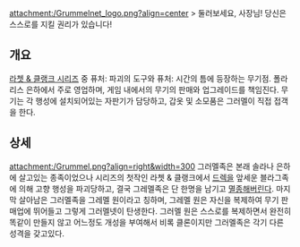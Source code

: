 attachment:/Grummelnet_logo.png?align=center
> 둘러보세요, 사장님! 당신은 스스로를 지킬 권리가 있습니다!
== 개요 ==
[[라쳇 & 클랭크 시리즈]] 중 퓨처: 파괴의 도구와 퓨처: 시간의 틈에 등장하는 무기점. 폴라리스 은하에서 주로 영업하며, 게임 내에서의 무기의 판매와 업그레이드를 책임진다. 무기는 각 행성에 설치되어있는 자판기가 담당하고, 갑옷 및 소모품은 그러멜이 직접 접객을 한다.
== 상세 ==
attachment:/Grummel.png?align=right&width=300
그러멜족은 본래 솔라나 은하에 살고있는 종족이었으나 시리즈의 첫작인 라쳇 & 클랭크에서 [[드렉]]을 앞세운 블라그족에 의해 고향 행성을 파괴당하고, 결국 그레멜족은 단 한명을 남기고 [[멸종]]해버린다. 마지막 살아남은 그러멜족을 그레멜 원이라고 칭하며, 그레멜 원은 자신을 복제하여 무기 판매업에 뛰어들고 그렇게 그러멜넷이 탄생한다. 그러멜 원은 스스로를 복제하면서 완전히 똑같이 만들지 않고 어느정도 개성을 부여해서 비록 클론이지만 그러멜족은 각기 다른 성격을 갖고있다.
